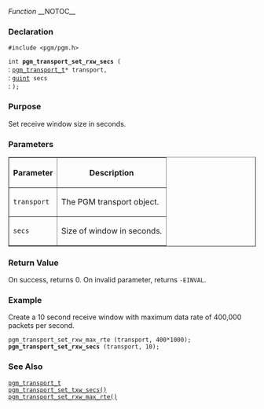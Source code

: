 ﻿''Function''
__NOTOC__
=== Declaration ===
<tt>#include <pgm/pgm.h></tt>

<tt>int '''pgm_transport_set_rxw_secs''' (</tt><br>
: <tt>[[OpenPGM C Reference/pgm_transport_t|pgm_transport_t]]*     transport,</tt><br>
: <tt>[http://library.gnome.org/devel/glib/stable/glib-Basic-Types.html#guint guint]                     secs</tt><br>
: <tt>);</tt>

=== Purpose ===
Set receive window size in seconds.

=== Parameters ===
<table border="1" cellpadding="5" cellspacing="0">
<tr>
<th>Parameter</th>
<th>Description</th>
</tr>
<tr>
<td><tt>transport</tt></td>
<td>The PGM transport object.</td>
</tr><tr>
<td><tt>secs</tt></td>
<td>Size of window in seconds.</td>
</tr>
</table>


=== Return Value ===
On success, returns 0.  On invalid parameter, returns <tt>-EINVAL</tt>.

=== Example ===
Create a 10 second receive window with maximum data rate of 400,000 packets per second.

 pgm_transport_set_rxw_max_rte (transport, 400*1000);
 '''pgm_transport_set_rxw_secs''' (transport, 10);

=== See Also ===
<tt>[[OpenPGM C Reference/pgm_transport_t|pgm_transport_t]]</tt><br>
<tt>[[OpenPGM C Reference/pgm_transport_set_txw_secs()|pgm_transport_set_txw_secs()]]</tt><br>
<tt>[[OpenPGM C Reference/pgm_transport_set_rxw_max_rte()|pgm_transport_set_rxw_max_rte()]]</tt>

